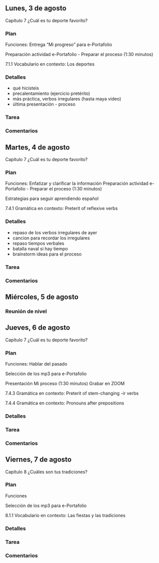 
## Lunes, 3 de agosto

Capítulo 7 ¿Cuál es tu deporte favorito?      

### Plan

Funciones: Entrega “Mi progreso” para e-Portafolio

Preparación actividad e-Portafolio - Preparar el proceso (1:30 minutos)

7.1.1 Vocabulario en contexto: Los deportes

### Detalles

- qué hicisteis
- precalentamiento (ejercicio pretérito)
- más práctica, verbos irregulares (hasta maya video)
- última presentación - proceso

### Tarea

### Comentarios








## Martes, 4 de agosto

Capítulo 7 ¿Cuál es tu deporte favorito?      

### Plan

Funciones: Enfatizar y clarificar la información 
Preparación actividad e-Portafolio - Preparar el proceso (1:30 minutos)

Estrategias para seguir aprendiendo español

7.4.1 Gramática en contexto: Preterit of reflexive verbs

### Detalles

- repaso de los verbos irregulares de ayer
- cancion para recordar los irregulares
- repaso tiempos verbales
- batalla naval si hay tiempo
- brainstorm ideas para el proceso

### Tarea

### Comentarios






## Miércoles, 5 de agosto

### Reunión de nivel






## Jueves, 6 de agosto

Capítulo 7 ¿Cuál es tu deporte favorito? 

### Plan

Funciones: Hablar del pasado 
 
Selección de los mp3 para e-Portafolio

Presentación Mi proceso (1:30 minutos) Grabar en ZOOM

7.4.3 Gramática en contexto: Preterit of stem-changing -ir verbs

7.4.4 Gramática en contexto: Pronouns after prepositions

### Detalles


### Tarea


### Comentarios








## Viernes, 7 de agosto

Capítulo 8 ¿Cuáles son tus tradiciones?

### Plan

Funciones 

Selección de los mp3 para e-Portafolio
 
8.1.1 Vocabulario en contexto: Las fiestas y las tradiciones

### Detalles


### Tarea


### Comentarios

